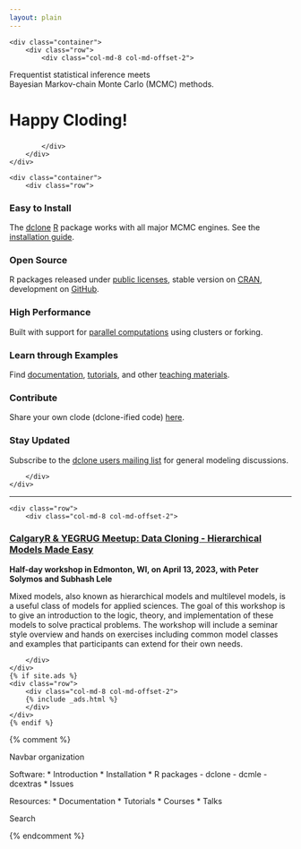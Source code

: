 ```yaml
---
layout: plain
---
```


<div class="jumbotron">
    <div class="container">
        <div class="row">
            <div class="col-md-8 col-md-offset-2">

<p>Frequentist statistical inference meets<br />
Bayesian Markov-chain Monte Carlo (MCMC) methods.</p>
<h1 class="title">Happy Cloding!</h1>
<!-- <p><a class="btn btn-primary" href="{{ site.baseurl }}/dc.html">Learn more</a></p> -->
<h3>
<a href="https://twitter.com/datacloning"><i class="fa fa-twitter-square text-grey"></i></a>
<a href="https://github.com/datacloning/"><i class="fa fa-github-square text-grey"></i></a> 
<a href="http://datacloning.org/feed.xml"><i class="fa fa-rss-square text-grey"></i></a>
</h3>

            </div>
        </div>
    </div>
</div>

<div class="section-tout">
    <div class="container">
        <div class="row">

<div class="col-lg-4 col-sm-6">
<h3><i class="fa fa-laptop"></i> Easy to Install</h3>
<p>The <a href="http://cran.r-project.org/package=dclone">dclone</a> <a href="http://www.r-project.org">R</a> package
works with all major MCMC engines. See the <a href="{{ site.baseurl }}/install.html">installation guide</a>.</p>
</div>

<div class="col-lg-4 col-sm-6">
<h3><i class="fa fa-code"></i> Open Source</h3>
<p>R packages released under <a href="http://www.gnu.org/licenses/licenses.en.html">public licenses</a>, stable version on <a href="http://cran.r-project.org/package=dclone">CRAN</a>, development on <a href="https://github.com/datacloning/dclone">GitHub</a>.</p>
</div>

<div class="col-lg-4 col-sm-6">
<h3><i class="fa fa-flash"></i> High Performance</h3>
<p>Built with support for <a href="{{ site.baseurl }}/usage.html#high-performance-computing">parallel computations</a> using clusters or forking.</p>
</div>

<div class="col-lg-4 col-sm-6">
<h3><i class="fa fa-file-text-o"></i> Learn through Examples</h3>
<p>Find <a href="{{ site.baseurl }}/documentation.html">documentation</a>, <a href="{{ site.baseurl }}/tutorials/">tutorials</a>, and other <a href="{{ site.baseurl }}/courses/">teaching materials</a>.</p>
</div>

<div class="col-lg-4 col-sm-6">
<h3><i class="fa fa-cloud"></i> Contribute</h3>
<p>Share your own clode (dclone-ified code) <a href="https://github.com/datacloning/dcexamples">here</a>.</p>
</div>

<div class="col-lg-4 col-sm-6">
<h3><i class="fa fa-bullhorn"></i> Stay Updated</h3>
<p>Subscribe to the <a href="https://groups.google.com/forum/?fromgroups#!forum/dclone-users">dclone users mailing list</a> for general modeling discussions.</p>
</div>

        </div>
    </div>
</div>

*****************

<div class="container">
    <div class="row">
        <div class="col-md-8 col-md-offset-2">

<div class="well">
<h3><a href="https://github.com/datacloning/workshop-2023-edmonton">CalgaryR & YEGRUG Meetup: Data Cloning - Hierarchical Models Made Easy</a></h3>
<!-- <p><small>Posted on 2016&ndash;02&ndash;27</small></p> -->
<p><strong>Half-day workshop in Edmonton, WI, on April 13, 2023, with Peter Solymos and Subhash Lele</strong></p>
<p>Mixed models, also known as hierarchical models and multilevel models, is a useful class of models for applied sciences. The goal of this workshop is to give an introduction to the logic, theory, and implementation of these models to solve practical problems. The workshop will include a seminar style overview and hands on exercises including common model classes and examples that participants can extend for their own needs.</p>
</div>

        </div>
    </div>
    {% if site.ads %}
    <div class="row">
        <div class="col-md-8 col-md-offset-2">
        {% include _ads.html %}
        </div>
    </div>
    {% endif %}
</div>

{% comment %}
<!-- Move old entries here. -->

Navbar organization

Software:
* Introduction
* Installation
* R packages
  - dclone
  - dcmle
  - dcextras
* Issues

Resources:
* Documentation
* Tutorials
* Courses
* Talks

Search

{% endcomment %}
